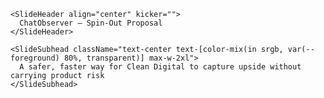 
<div className="flex h-full w-full flex-col">
  <div className="flex flex-1 flex-col items-center justify-center gap-6">
    <div className="flex flex-wrap items-center justify-center gap-6">
      <LogoImage brand="chatobserver" className="h-16 w-auto" priority />
      <span className="h-10 w-px bg-[color-mix(in srgb, var(--foreground) 40%, transparent)]" aria-hidden />
      <LogoImage brand="clean-digital" className="h-10 w-auto" priority />
    </div>

    <SlideHeader align="center" kicker="">
      ChatObserver — Spin‑Out Proposal
    </SlideHeader>

    <SlideSubhead className="text-center text-[color-mix(in srgb, var(--foreground) 80%, transparent)] max-w-2xl">
      A safer, faster way for Clean Digital to capture upside without carrying product risk
    </SlideSubhead>
  </div>
</div>
